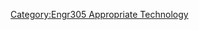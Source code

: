 {{Gallery
|width=180
|height=135
|lines=5
|File:Greenshed west wall.jpg|<big><center>'''[[CCAT Clay-straw slip wall]]'''</center></big> <br> Clay-straw slip wall of CCAT's Greenshed

|File:Side Rack1.jpg|<big><center>'''[[CCAT clothes drying]]'''</center></big> <br> Efficient clothes drying system for CCAT

|File:Coldbox 1.jpg|<big><center>'''[[CCAT Cold Box]]'''</center></big> <br> An energy efficient solution to a refrigerator

|File:Finishedfrontgo.jpg|<big><center>'''[[CCAT Compost System]]'''</center></big> <br> CCAT's comprehensive composting system

|File:Botlleswirl.jpg|<big><center>'''[[CCAT greenhouse natural wall]]'''</center></big> <br> An aesthetically pleasing natural earthen wall built by clay and straw slip methods

|File:IMG_0343.JPG|<big><center>'''[[CCAT greenshed cob wall]]'''</center></big> <br> Cob wall of CCAT's Greenshed

|File:Cordwood pic..jpg|<big><center>'''[[CCAT greenshed north wall]]'''</center></big> <br> Cordwood and mortar wall of CCAT's Greenshed

|File:Bottle wall.jpg|<big><center>'''[[CCAT greenshed west wall]]'''</center></big> <br> Clay-straw slip wall of CCAT's Greenshed

|File:P5090042.jpg|<big><center>'''[[CCAT greywater marsh (2008)]]'''</center></big> <br> CCAT's Greywater Marsh 2008

|File:Ccat grywtr inprogress.jpg|<big><center>'''[[CCAT greywater marsh (current)]]'''</center></big> <br> CCAT Greywater Marsh Continued

|File:Wtproject.JPG|<big><center>'''[[CCAT interpretive wind turbine display]]'''</center></big> <br> Demonstration wind turbine

|File:Set - 3 008.jpg|<big><center>'''[[CCAT's living roof]]'''</center></big> <br> Replacing CCAT's living roof

|File:Panels on top.jpg|<big><center>'''[[CCAT MEOW 2012]]'''</center></big> <br> Refurbishment of CCAT's Mobile Energy Operation Wagon

|File:Concretestain bat1.jpg|<big><center>'''[[CCAT natural concrete stain]]'''</center></big> <br> Natural concrete stain

|File:NP78.jpg|<big><center>'''[[CCAT natural paint project]]'''</center></big> <br> Interior paints from natural ingredients

|File:Complete Frame.jpg|<big><center>'''[[CCAT natural wall construction]]'''</center></big> <br> Earthen informational kiosk for CCAT

|File:Peddle grainmill final set-up 0171.jpg|<big><center>'''[[CCAT pedal powered grain mill]]'''</center></big> <br> Pedal powered grain mill for CCAT

|File:DSC00118bc.jpg|<big><center>'''[[CCAT pedal powered TV]]'''</center></big> <br> Updated version of CCAT pedal powered bicycle

|File:IMG 0024.JPG|<big><center>'''[[CCAT rainwater catchment system]]'''</center></big> <br> CCAT's current rainwater catchment system

|File:They are done!.JPG|<big><center>'''[[CCAT Raised Garden Beds]]'''</center></big> <br> Controlled beds of soil above toxic ground

|File:Slope5.jpg|<big><center>'''[[CCAT remediation zone]]'''</center></big> <br> A stable slope for planting and attracting beneficial insects

|File:Retainwall-all2.jpg|<big><center>'''[[CCAT Retaining Wall]]'''</center></big> <br> Retaining wall for slope erosion at CCAT

|File:Improvedfuel8.jpg|<big><center>'''[[CCAT rocket stove]]'''</center></big> <br> CCAT's improved fuel rocket stove

|File:Connection_described.JPG|<big><center>'''[[CCAT small rainwater catchment]]'''</center></big> <br> Rainwater catchment for CCAT's cob bench roof 

|File:Fin2.jpg|<big><center>'''[[CCAT's Vermicomposting Bin]]'''</center></big> <br> CCAT's vermicomposting bin
}}<noinclude>


[[Category:Engr305 Appropriate Technology]]
</noinclude>